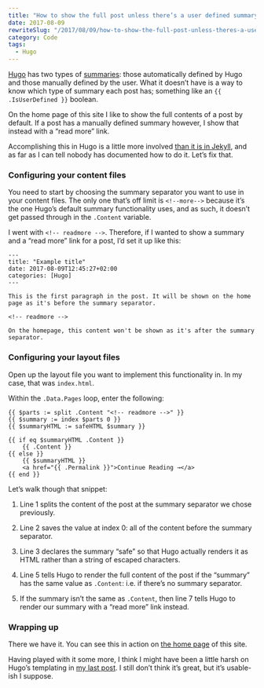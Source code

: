 ```yaml
---
title: "How to show the full post unless there’s a user defined summary in Hugo"
date: 2017-08-09
rewriteSlug: "/2017/08/09/how-to-show-the-full-post-unless-theres-a-user-defined-summary-in-hugo"
category: Code
tags:
  - Hugo
---
```


[Hugo](https://gohugo.io/) has two types of [summaries](https://gohugo.io/content-management/summaries/): those automatically defined by Hugo and those manually defined by the user. What it doesn’t have is a way to know which type of summary each post has; something like an `{{ .IsUserDefined }}` boolean.

On the home page of this site I like to show the full contents of a post by default. If a post has a manually defined summary however, I show that instead with a “read more” link.

Accomplishing this in Hugo is a little more involved [than it is in Jekyll](https://elliotekj.com/2016/12/04/jekyll-display-the-full-post-unless-a-custom-excerpt-is-specified/), and as far as I can tell nobody has documented how to do it. Let’s fix that.

### Configuring your content files

You need to start by choosing the summary separator you want to use in your content files. The only one that’s off limit is `<!-​-more-->` because it’s the one Hugo’s default summary functionality uses, and as such, it doesn’t get passed through in the `.Content` variable.

I went with `<!-- readmore -->`. Therefore, if I wanted to show a summary and a “read more” link for a post, I’d set it up like this:

```
---
title: "Example title"
date: 2017-08-09T12:45:27+02:00
categories: [Hugo]
---

This is the first paragraph in the post. It will be shown on the home page as it's before the summary separator.

<!-- readmore -->

On the homepage, this content won't be shown as it's after the summary separator.
```

### Configuring your layout files

Open up the layout file you want to implement this functionality in. In my case, that was `index.html`.

Within the `.Data.Pages` loop, enter the following:

```
{{ $parts := split .Content "<!-- readmore -->" }}
{{ $summary := index $parts 0 }}
{{ $summaryHTML := safeHTML $summary }}

{{ if eq $summaryHTML .Content }}
    {{ .Content }}
{{ else }}
    {{ $summaryHTML }}
    <a href="{{ .Permalink }}">Continue Reading →</a>
{{ end }}
```

Let’s walk though that snippet:

1. Line 1 splits the content of the post at the summary separator we chose previously.

2. Line 2 saves the value at index 0: all of the content before the summary separator.

3. Line 3 declares the summary “safe” so that Hugo actually renders it as HTML rather than a string of escaped characters.

4. Line 5 tells Hugo to render the full content of the post if the “summary” has the same value as `.Content`: i.e. if there’s no summary separator.

5. If the summary isn’t the same as `.Content`, then line 7 tells Hugo to render our summary with a “read more” link instead.

### Wrapping up

There we have it. You can see this in action on [the home page](https://elliotekj.com) of this site.

Having played with it some more, I think I might have been a little harsh on Hugo’s templating in [my last post](https://elliotekj.com/2017/08/03/google-drive-and-hugo-the-new-publishing-setup-for-this-blog/). I still don’t think it’s great, but it’s usable-ish I suppose.
  